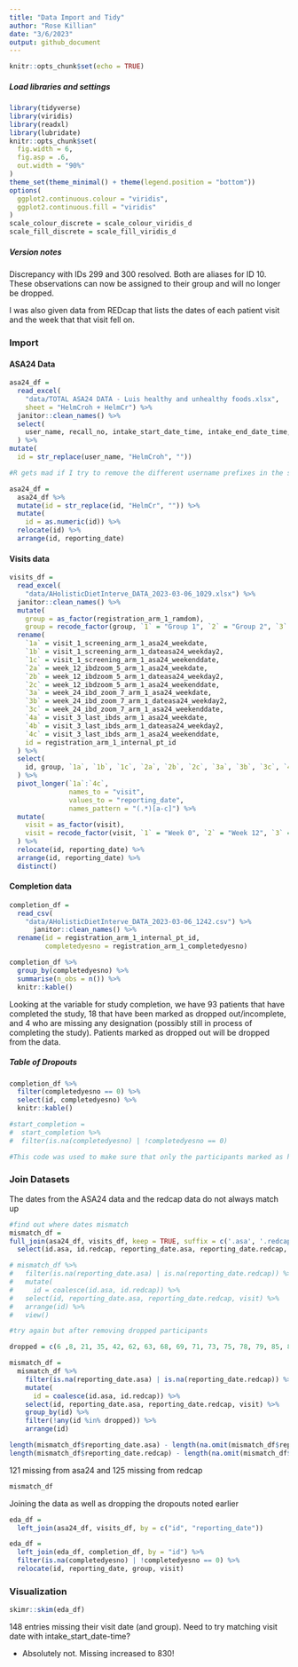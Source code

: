 ---
title: "Data Import and Tidy"
author: "Rose Killian"
date: "3/6/2023"
output: github_document
---

```{r setup, include=FALSE}
knitr::opts_chunk$set(echo = TRUE)

```

##### Load libraries and settings

```{r libraries and settings, warning=FALSE, message=FALSE}

library(tidyverse)
library(viridis)
library(readxl)
library(lubridate)
knitr::opts_chunk$set(
  fig.width = 6,
  fig.asp = .6,
  out.width = "90%"
)
theme_set(theme_minimal() + theme(legend.position = "bottom"))
options(
  ggplot2.continuous.colour = "viridis",
  ggplot2.continuous.fill = "viridis"
)
scale_colour_discrete = scale_colour_viridis_d
scale_fill_discrete = scale_fill_viridis_d
```

##### Version notes
Discrepancy with IDs 299 and 300 resolved. Both are aliases for ID 10. These observations can now be assigned to their group and will no longer be dropped. 

I was also given data from REDcap that lists the dates of each patient visit and the week that that visit fell on. 

### Import

#### ASA24 Data
```{r import asa24}
asa24_df = 
  read_excel(
    "data/TOTAL ASA24 DATA - Luis healthy and unhealthy foods.xlsx",
    sheet = "HelmCroh + HelmCr") %>%
  janitor::clean_names() %>% 
  select(
    user_name, recall_no, intake_start_date_time, intake_end_date_time, reporting_date, f_total, v_total, v_legumes, g_whole, pf_poult, pf_seafd_hi, pf_seafd_low, pf_nutsds, pf_legumes, d_yogurt, g_refined, pf_meat, pf_curedmeat, solid_fats, add_sugars, kcal, prot, tfat, carb, sugr, fibe, sfat, chole
  ) %>% 
mutate(
  id = str_replace(user_name, "HelmCroh", ""))

#R gets mad if I try to remove the different username prefixes in the same step. I'm sure there is a more elegant way to do this but this works so for now this is how it is. Code above imports, cleans names, and removes the first prefix used for user_name and makes new variable "id". Code below removes second prefix and converts vector to numeric.

asa24_df = 
  asa24_df %>% 
  mutate(id = str_replace(id, "HelmCr", "")) %>% 
  mutate(
    id = as.numeric(id)) %>% 
  relocate(id) %>% 
  arrange(id, reporting_date)
```

#### Visits data
```{r visit dates}
visits_df = 
  read_excel(
    "data/AHolisticDietInterve_DATA_2023-03-06_1029.xlsx") %>% 
  janitor::clean_names() %>% 
  mutate(
    group = as_factor(registration_arm_1_ramdom),
    group = recode_factor(group, `1` = "Group 1", `2` = "Group 2", `3` = "Group 3P", `4` = "Group 3C")) %>% 
  rename(
    `1a` = visit_1_screening_arm_1_asa24_weekdate,
    `1b` = visit_1_screening_arm_1_dateasa24_weekday2,
    `1c` = visit_1_screening_arm_1_asa24_weekenddate,
    `2a` = week_12_ibdzoom_5_arm_1_asa24_weekdate,
    `2b` = week_12_ibdzoom_5_arm_1_dateasa24_weekday2,
    `2c` = week_12_ibdzoom_5_arm_1_asa24_weekenddate,
    `3a` = week_24_ibd_zoom_7_arm_1_asa24_weekdate,
    `3b` = week_24_ibd_zoom_7_arm_1_dateasa24_weekday2,
    `3c` = week_24_ibd_zoom_7_arm_1_asa24_weekenddate,
    `4a` = visit_3_last_ibds_arm_1_asa24_weekdate,
    `4b` = visit_3_last_ibds_arm_1_dateasa24_weekday2,
    `4c` = visit_3_last_ibds_arm_1_asa24_weekenddate,
    id = registration_arm_1_internal_pt_id
  ) %>% 
  select(
    id, group, `1a`, `1b`, `1c`, `2a`, `2b`, `2c`, `3a`, `3b`, `3c`, `4a`, `4b`, `4c`
  ) %>% 
  pivot_longer(`1a`:`4c`,
               names_to = "visit",
               values_to = "reporting_date",
               names_pattern = "(.*)[a-c]") %>% 
  mutate(
    visit = as_factor(visit),
    visit = recode_factor(visit, `1` = "Week 0", `2` = "Week 12", `3` = "Week 24", `4` = "Week 36")
  ) %>% 
  relocate(id, reporting_date) %>% 
  arrange(id, reporting_date) %>% 
  distinct()
```


#### Completion data

```{r import completion}
completion_df = 
  read_csv(
    "data/AHolisticDietInterve_DATA_2023-03-06_1242.csv") %>% 
      janitor::clean_names() %>% 
  rename(id = registration_arm_1_internal_pt_id,
         completedyesno = registration_arm_1_completedyesno)

completion_df %>% 
  group_by(completedyesno) %>% 
  summarise(n_obs = n()) %>% 
  knitr::kable()
```
Looking at the variable for study completion, we have 93 patients that have completed the study, 18 that have been marked as dropped out/incomplete, and 4 who are missing any designation (possibly still in process of completing the study). Patients marked as dropped out will be dropped from the data.

##### Table of Dropouts

```{r dropout table}
completion_df %>% 
  filter(completedyesno == 0) %>% 
  select(id, completedyesno) %>% 
  knitr::kable()
```


```{r test of drop dropouts}
#start_completion =
#  start_completion %>% 
#  filter(is.na(completedyesno) | !completedyesno == 0)

#This code was used to make sure that only the participants marked as having dropped out were dropped from the dataset.
```


### Join Datasets

The dates from the ASA24 data and the redcap data do not always match up

```{r mismatch}

#find out where dates mismatch
mismatch_df = 
full_join(asa24_df, visits_df, keep = TRUE, suffix = c('.asa', '.redcap'), by = c('id', 'reporting_date')) %>% 
  select(id.asa, id.redcap, reporting_date.asa, reporting_date.redcap, visit)

# mismatch_df %>% 
#   filter(is.na(reporting_date.asa) | is.na(reporting_date.redcap)) %>% 
#   mutate(
#     id = coalesce(id.asa, id.redcap)) %>% 
#   select(id, reporting_date.asa, reporting_date.redcap, visit) %>% 
#   arrange(id) %>% 
#   view()

#try again but after removing dropped participants

dropped = c(6 ,8, 21, 35, 42, 62, 63, 68, 69, 71, 73, 75, 78, 79, 85, 86, 102, 112)

mismatch_df = 
  mismatch_df %>%
    filter(is.na(reporting_date.asa) | is.na(reporting_date.redcap)) %>% 
    mutate(
      id = coalesce(id.asa, id.redcap)) %>% 
    select(id, reporting_date.asa, reporting_date.redcap, visit) %>%
    group_by(id) %>%
    filter(!any(id %in% dropped)) %>% 
    arrange(id)

length(mismatch_df$reporting_date.asa) - length(na.omit(mismatch_df$reporting_date.asa))
length(mismatch_df$reporting_date.redcap) - length(na.omit(mismatch_df$reporting_date.redcap))
```
121 missing from asa24 and 125 missing from redcap

```{r}
mismatch_df
```


Joining the data as well as dropping the dropouts noted earlier

```{r merge}

eda_df = 
  left_join(asa24_df, visits_df, by = c("id", "reporting_date"))

eda_df = 
  left_join(eda_df, completion_df, by = "id") %>% 
  filter(is.na(completedyesno) | !completedyesno == 0) %>% 
  relocate(id, reporting_date, group, visit)

```

### Visualization

```{r merged data overview}
skimr::skim(eda_df)
```

148 entries missing their visit date (and group). Need to try matching visit date with intake_start_date-time? 

* Absolutely not. Missing increased to 830!